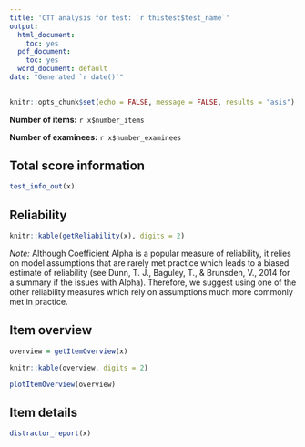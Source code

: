 ```yaml
---
title: 'CTT analysis for test: `r thistest$test_name`'
output:
  html_document:
    toc: yes
  pdf_document:
    toc: yes
  word_document: default
date: "Generated `r date()`"
---
```


```r
knitr::opts_chunk$set(echo = FALSE, message = FALSE, results = "asis")

```


**Number of items:** `r x$number_items`

**Number of examinees:** `r x$number_examinees`


## Total score information

```r
test_info_out(x)

```


## Reliability

```r
knitr::kable(getReliability(x), digits = 2)

```

*Note:* Although Coefficient Alpha is a popular measure of reliability, it relies on model assumptions that are rarely met practice which leads to a biased estimate of reliability (see Dunn, T. J., Baguley, T., & Brunsden, V., 2014 for a summary if the issues with Alpha). Therefore, we suggest using one of the other reliability measures which rely on assumptions much more commonly met in practice.

## Item overview

```r
overview = getItemOverview(x)

knitr::kable(overview, digits = 2)

plotItemOverview(overview)
```


## Item details

```r
distractor_report(x)
```


